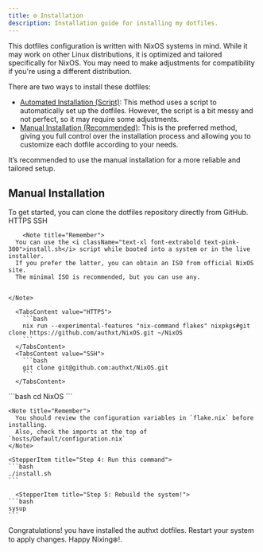 ```yaml
---
title: ⚙️ Installation
description: Installation guide for installing my dotfiles.
---
```


<Note type="note" title="📄 Attention">
    This dotfiles configuration is written with NixOS systems in mind. While it may work on other Linux distributions, it is optimized and tailored specifically for NixOS. You may need to make adjustments for compatibility if you're using a different distribution.
</Note>

There are two ways to install these dotfiles:

   - <a href="#automated-installation">Automated Installation (Script)</a>: This method uses a script to automatically set up the dotfiles. However, the script is a bit messy and not perfect, so it may require some adjustments.
   - <a href="#manual-installation">Manual Installation (Recommended)</a>: This is the preferred method, giving you full control over the installation process and allowing you to customize each dotfile according to your needs.

It’s recommended to use the manual installation for a more reliable and tailored setup.

## Manual Installation
To get started, you can clone the dotfiles repository directly from GitHub.
<Stepper>
  <StepperItem title="Step 1: Clone the repository">
  <Tabs defaultValue="HTTPS" className="pt-5 pb-1">
    <TabsList>
      <TabsTrigger value="HTTPS">HTTPS</TabsTrigger>
      <TabsTrigger value="SSH">SSH</TabsTrigger>
    </TabsList>

        <Note title="Remember">
      You can use the <i className="text-xl font-extrabold text-pink-300">install.sh</i> script while booted into a system or in the live installer.
      If you prefer the latter, you can obtain an ISO from official NixOS site.
      The minimal ISO is recommended, but you can use any.


    </Note>

      <TabsContent value="HTTPS">
        ```bash
        nix run --experimental-features "nix-command flakes" nixpkgs#git clone https://github.com/authxt/NixOS.git ~/NixOS
        ```
      </TabsContent>
      <TabsContent value="SSH">
        ```bash
        git clone git@github.com:authxt/NixOS.git
        ```
      </TabsContent>
  </Tabs>
  </StepperItem>


  <StepperItem title="Step 2: Access the NixOS directory">
    ```bash
    cd NixOS
    ```
  </StepperItem>

  <StepperItem title="Step 3: Review the configuration variables">
    
    <Note title="Remember">
      You should review the configuration variables in `flake.nix` before installing.
      Also, check the imports at the top of `hosts/Default/configuration.nix`
    </Note>
  </StepperItem>

    <StepperItem title="Step 4: Run this command">
    ```bash
    ./install.sh
    ```
  </StepperItem>

      <StepperItem title="Step 5: Rebuild the system!">
    ```bash
    sysup
    ```
  </StepperItem>



  <StepperItem title="Step 6: Congratulations">
    Congratulations! you have installed the authxt dotfiles. Restart your system to apply changes.
    Happy Nixing❄️!.
  </StepperItem>
</Stepper>
